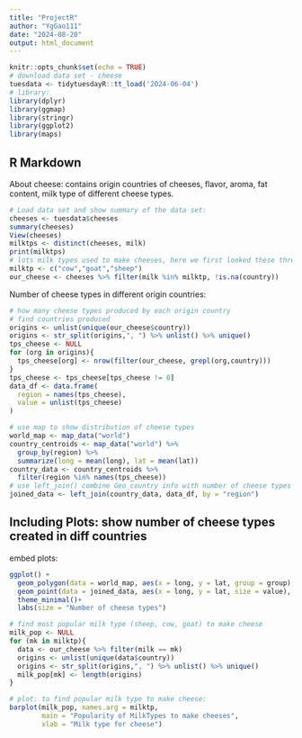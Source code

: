 ```yaml
---
title: "ProjectR"
author: "YgGao111"
date: "2024-08-20"
output: html_document
---
```


```r
knitr::opts_chunk$set(echo = TRUE)
# download data set - cheese
tuesdata <- tidytuesdayR::tt_load('2024-06-04')
# library:
library(dplyr)
library(ggmap)
library(stringr)
library(ggplot2)
library(maps)
```

## R Markdown
About cheese: 
contains origin countries of cheeses, flavor, aroma, fat content,
milk type of different cheese types.

```r
# Load data set and show summary of the data set:
cheeses <- tuesdata$cheeses
summary(cheeses)
View(cheeses)
milktps <- distinct(cheeses, milk)
print(milktps)
# lots milk types used to make cheeses, here we first looked these three milk types
milktp <- c("cow","goat","sheep")
our_cheese <- cheeses %>% filter(milk %in% milktp, !is.na(country))
```

Number of cheese types in different origin countries:

```r
# how many cheese types produced by each origin country
# find countries produced 
origins <- unlist(unique(our_cheese$country)) 
origins <- str_split(origins,", ") %>% unlist() %>% unique()
tps_cheese <- NULL
for (org in origins){
  tps_cheese[org] <- nrow(filter(our_cheese, grepl(org,country)))
}
tps_cheese <- tps_cheese[tps_cheese != 0]
data_df <- data.frame(
  region = names(tps_cheese),
  value = unlist(tps_cheese)
)
```


```r
# use map to show distribution of cheese types
world_map <- map_data("world")
country_centroids <- map_data("world") %>%
  group_by(region) %>%
  summarize(long = mean(long), lat = mean(lat))
country_data <- country_centroids %>%
  filter(region %in% names(tps_cheese))
# use left_join() combine Geo_country info with number of cheese types
joined_data <- left_join(country_data, data_df, by = "region")
```

## Including Plots: show number of cheese types created in diff countries

embed plots:
```r
ggplot() +
  geom_polygon(data = world_map, aes(x = long, y = lat, group = group), fill = "lightblue", color = "white") +
  geom_point(data = joined_data, aes(x = long, y = lat, size = value), color = "black") +
  theme_minimal()+
  labs(size = "Number of cheese types")
```

```r
# find most popular milk type (sheep, cow, goat) to make cheese
milk_pop <- NULL
for (mk in milktp){
  data <- our_cheese %>% filter(milk == mk)
  origins <- unlist(unique(data$country)) 
  origins <- str_split(origins,", ") %>% unlist() %>% unique()
  milk_pop[mk] <- length(origins)
}
```

```r
# plot: to find popular milk type to make cheese: 
barplot(milk_pop, names.arg = milktp, 
        main = "Popularity of MilkTypes to make cheeses", 
        xlab = "Milk type for cheese")
```

